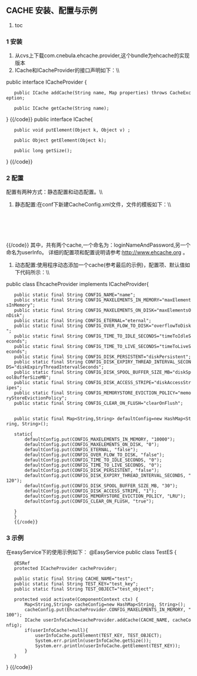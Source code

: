== CACHE 安装、配置与示例 ==
#toc
===1 安装 ===
# 从cvs上下载com.cnebula.ehcache.provider,这个bundle为ehcache的实现版本
# ICache和ICacheProvider的接口声明如下：\\
{{code}}
public interface ICacheProvider {
	
	public ICache addCache(String name, Map properties) throws CacheException;
	
	public ICache getCache(String name);

}
{{/code}}
{{code}}
public interface ICache{
	
	public void putElement(Object k, Object v) ; 
	
	public Object getElement(Object k);
	
	public long getSize();

}
{{/code}}

===2 配置===
配置有两种方式：静态配置和动态配置。\\
# 静态配置:在conf下新建CacheConfig.xml文件，文件的模板如下：\\
{{code}}
<ehcache xmlns:xsi="http://www.w3.org/2001/XMLSchema-instance" xsi:noNamespaceSchemaLocation="../config/ehcache.xsd">
    <diskStore path="java.io.tmpdir"/>
    <cache name="loginNameAndPassword"
        maxElementsInMemory="500000"
        eternal="true" 
        statistics="false" 
        overflowToDisk="true" /> 
	<cache name="userInfo"
        maxElementsInMemory="100000"
        eternal="false"
        statistics="false" 
        overflowToDisk="false" />
    <defaultCache maxElementsInMemory="10000" eternal="false" timeToIdleSeconds="120" timeToLiveSeconds="120" overflowToDisk="true" maxElementsOnDisk="10000000" diskPersistent="false" diskExpiryThreadIntervalSeconds="120" memoryStoreEvictionPolicy="LRU" />      
</ehcache>

{{/code}}
其中，共有两个cache,一个命名为：loginNameAndPassword,另一个命名为userInfo。
详细的配置项和配置说明请参考:http://www.ehcache.org 。
# 动态配置:使用程序动态添加一个cache(参考最后的示例)，配置项、默认值如下代码所示：\\
{{code}}
public class EhcacheProvider implements ICacheProvider{
	public static final String CONFIG_NAME="name";
	public static final String CONFIG_MAXELEMENTS_IN_MEMORY="maxElementsInMemory";
	public static final String CONFIG_MAXELEMENTS_ON_DISK="maxElementsOnDisk";
	public static final String CONFIG_ETERNAL="eternal";
	public static final String CONFIG_OVER_FLOW_TO_DISK="overflowToDisk";
	public static final String CONFIG_TIME_TO_IDLE_SECONDS="timeToIdleSeconds";
	public static final String CONFIG_TIME_TO_LIVE_SECONDS="timeToLiveSeconds";
	public static final String CONFIG_DISK_PERSISTENT="diskPersistent";
	public static final String CONFIG_DISK_EXPIRY_THREAD_INTERVAL_SECONDS="diskExpiryThreadIntervalSeconds";
	public static final String CONFIG_DISK_SPOOL_BUFFER_SIZE_MB="diskSpoolBufferSizeMB";
	public static final String CONFIG_DISK_ACCESS_STRIPE="diskAccessStripes";
	public static final String CONFIG_MEMORYSTORE_EVICTION_POLICY="memoryStoreEvictionPolicy";
	public static final String CONFIG_CLEAR_ON_FLUSH="clearOnFlush";
	
	
	public static final Map<String,String> defaultConfig=new HashMap<String, String>();
	
	static{
		defaultConfig.put(CONFIG_MAXELEMENTS_IN_MEMORY, "10000");
		defaultConfig.put(CONFIG_MAXELEMENTS_ON_DISK, "0");
		defaultConfig.put(CONFIG_ETERNAL, "false");
		defaultConfig.put(CONFIG_OVER_FLOW_TO_DISK, "false");
		defaultConfig.put(CONFIG_TIME_TO_IDLE_SECONDS, "0");
		defaultConfig.put(CONFIG_TIME_TO_LIVE_SECONDS, "0");
		defaultConfig.put(CONFIG_DISK_PERSISTENT, "false");
		defaultConfig.put(CONFIG_DISK_EXPIRY_THREAD_INTERVAL_SECONDS, "120");
		defaultConfig.put(CONFIG_DISK_SPOOL_BUFFER_SIZE_MB, "30");
		defaultConfig.put(CONFIG_DISK_ACCESS_STRIPE, "1");
		defaultConfig.put(CONFIG_MEMORYSTORE_EVICTION_POLICY, "LRU");
		defaultConfig.put(CONFIG_CLEAR_ON_FLUSH, "true");
		
	}
	}
	{{/code}}

===3 示例===
在easyService下的使用示例如下：
{{code}}
@EasyService
public class TestES {
	
	@ESRef
	protected ICacheProvider cacheProvider;
	
	public static final String CACHE_NAME="test";
	public static final String TEST_KEY="test_key";
	public static final String TEST_OBJECT="test_object";
	
	protected void activate(ComponentContext ctx) {
		Map<String,String> cacheConfig=new HashMap<String, String>();
		cacheConfig.put(EhcacheProvider.CONFIG_MAXELEMENTS_IN_MEMORY, "100");
		ICache userInfoCache=cacheProvider.addCache(CACHE_NAME, cacheConfig);
		if(userInfoCache!=null){
			userInfoCache.putElement(TEST_KEY, TEST_OBJECT);
			System.err.println(userInfoCache.getSize());
			System.err.println(userInfoCache.getElement(TEST_KEY));
		}
	}
}
{{/code}}